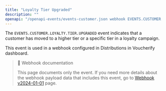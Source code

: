 ```yaml
---
title: "Loyalty Tier Upgraded"
description: ""
openapi: "/openapi-events/events-customer.json webhook EVENTS.CUSTOMER.LOYALTY.TIER.UPGRADED"
---
```


The `EVENTS.CUSTOMER.LOYALTY.TIER.UPGRADED` event indicates that a customer has moved to a higher tier or a specific tier in a loyalty campaign.

This event is used in a webhook configured in Distributions in Voucherify dashboard.

> 📘 Webhook documentation
>
> This page documents only the event. If you need more details about the webhook payload data that includes this event, go to [Webhook v2024-01-01](ref:introduction-to-webhooks "Introduction to webhooks v2024-01-01") page.